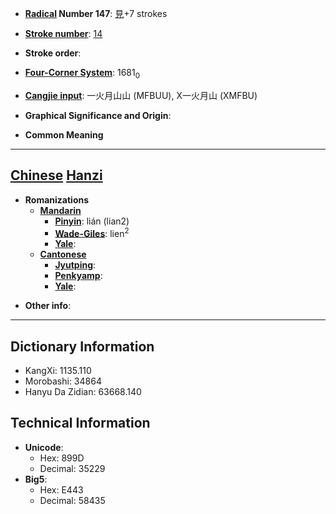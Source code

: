 * '''[[Wiktionary:Chinese radical index| Radical]] Number 147''': [[Wiktionary:Chinese radical index 見|見]]+7 strokes

* '''[[Wiktionary:Chinese total strokes index|Stroke number]]''': [[Wiktionary:Chinese total strokes index 14|14]]

* '''Stroke order''': 

* '''[[Wiktionary:Chinese four corner index|Four-Corner System]]''': 1681<sub>0</sub>

* '''[[Wiktionary:Chinese Cangjie index|Cangjie input]]''': 一火月山山 (MFBUU), X一火月山 (XMFBU)

* '''Graphical Significance and Origin''': 

* '''Common Meaning'''

----

== [[Chinese]] [[Hanzi]] ==

* '''Romanizations'''
** '''[[Mandarin]]'''
*** '''[[Pinyin]]''': lián (lian2)
*** '''[[Wade-Giles]]''': lien<sup>2</sup>
*** '''[[Yale]]''': 
** '''[[Cantonese]]'''
*** '''[[Jyutping]]''':
*** '''[[Penkyamp]]''': 
*** '''[[Yale]]''': 

* '''Other info''': 

----

== Dictionary Information ==

* KangXi: 1135.110
* Morobashi: 34864
* Hanyu Da Zidian: 63668.140

== Technical Information ==

* '''Unicode''':
** Hex: 899D
** Decimal: 35229
* '''Big5''':
** Hex: E443
** Decimal: 58435